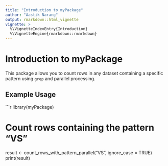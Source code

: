 ```yaml
---
title: "Introduction to myPackage"
author: "Aastik Narang"
output: rmarkdown::html_vignette
vignette: >
  %\VignetteIndexEntry{Introduction}
  %\VignetteEngine{rmarkdown::rmarkdown}
---
```


# Introduction to myPackage

This package allows you to count rows in any dataset containing a specific pattern using `grep` and parallel processing.

## Example Usage

```r
library(myPackage)

# Count rows containing the pattern "VS"
result <- count_rows_with_pattern_parallel("VS", ignore_case = TRUE)
print(result)

